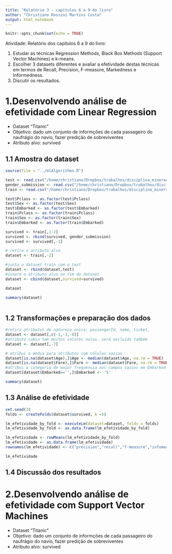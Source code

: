 ```yaml
---
title: "Relatório 3 - capítulos 6 a 9 do livro"
author: "Christiano Rossini Martins Costa"
output: html_notebook
---
```


```r
knitr::opts_chunk$set(echo = TRUE)
```

Atividade: Relatório dos capítulos 6 a 9 do livro:

1. Estudar as técnicas Regression Methods, Black Box Methods (Support Vector Machines) e k-means. 
2. Escolher 3 datasets diferentes e avaliar a efetividade destas técnicas em termos de Recall, Precision, F-measure, Markedness e Informedness. 
3. Discutir os resultados.


# 1.Desenvolvendo análise de efetividade com Linear Regression

* Dataset "Titanic"
* Objetivo: dado um conjunto de informções de cada passageiro do naufrágio do navio, fazer predição de sobreviventes
* Atributo alvo: survived


## 1.1 Amostra do dataset  
```r
source(file = "../mlAlgorithms.R")

test <- read.csv("/home/christiano/Dropbox/trabalhos/disciplina_mineracao/datasets/datasets_menores/titanic/test.csv", stringsAsFactors = FALSE)
gender_submission <- read.csv("/home/christiano/Dropbox/trabalhos/disciplina_mineracao/datasets/datasets_menores/titanic/gender_submission.csv", stringsAsFactors = FALSE)
train <- read.csv("/home/christiano/Dropbox/trabalhos/disciplina_mineracao/datasets/datasets_menores/titanic/train.csv", stringsAsFactors = FALSE)

test$Pclass <- as.factor(test$Pclass)
test$Sex <- as.factor(test$Sex)
test$Embarked <- as.factor(test$Embarked)
train$Pclass <- as.factor(train$Pclass)
train$Sex <- as.factor(train$Sex)
train$Embarked <- as.factor(train$Embarked)

survived <- train[,1:2]
survived <- rbind(survived, gender_submission)
survived <- survived[,-1]

# retira o atributo alvo
dataset <- train[,-2]

#junta o dataset train com o test
dataset <- rbind(dataset,test)
#insere o atributo alvo no fim do dataset
dataset <- cbind(dataset,survived=survived)

dataset

```

```r
summary(dataset)
```

```r


```


## 1.2 Transformações e preparação dos dados

```r

#retira atributos de natureza única: passengerId, name, ticket,
dataset <- dataset[,c(-1,-3,-8)]
#atributo cabin tem muitos valores nulos. será excluído também
dataset <- dataset[,-7]

# atribui a média para atributos com células vazias
dataset[is.na(dataset$Age),]$Age <- median(dataset$Age, na.rm = TRUE)
dataset[is.na(dataset$Fare),]$Fare <- median(dataset$Fare, na.rm = TRUE)
#atribui a categoria de maior frequencia aos campos vazios em Embarked
dataset[dataset$Embarked=='',]$Embarked <- 'S'

summary(dataset)
```

## 1.3 Análise de efetividade
```r

set.seed(3)
folds <- createFolds(dataset$survived, k =5)

lm_efetividade_by_fold <- executeLm(dataset=dataset, folds = folds)
lm_efetividade_by_fold <- as.data.frame(lm_efetividade_by_fold)

lm_efetividade <- rowMeans(lm_efetividade_by_fold)
lm_efetividade <- as.data.frame(lm_efetividade)
rownames(lm_efetividade) <- c("precision","recall","f-measure","infomedness","markdness")

lm_efetividade
```

## 1.4 Discussão dos resultados



# 2.Desenvolvendo análise de efetividade com Support Vector Machines

* Dataset "Titanic"
* Objetivo: dado um conjunto de informções de cada passageiro do naufrágio do navio, fazer predição de sobreviventes
* Atributo alvo: survived





